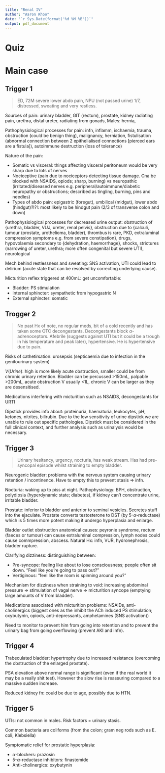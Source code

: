 ```yaml
---
title: "Renal IV"
author: "Aaron Khoo"
date: "`r Sys.Date(format('%d %M %B'))`"
output: pdf_document
---
```


# Quiz

# Main case

## Trigger 1

> ED, 72M severe lower abdo pain, NPU (not passed urine) 1/7, distressed, sweating and very restless.

Sources of pain: urinary bladder, GIT (rectum), prostate, kidney radiating pain, urethra, distal ureter, radiating from gonads, Males: hernia, 

Pathophysiological processes for pain: infn, inflamm, ischaemia, trauma, obstruction (could be benign thing), malignancy, herniation, fistulisation (abnormal connection between 2 epithelialised connections [pierced ears are a fistula]), autoimmune destruction (loss of tolerance)

Nature of the pain: 

-  Somatic vs visceral: things affecting visceral peritoneum would be very sharp due to lots of nerves
-  Nociceptive (pain due to nociceptors detecting tissue damage. Cna be blocked with NSAIDS, opiods; sharp, burning) vs neuropathic (irritated/diseased nerves e.g. peripheral/autoimmune/diabetic neuropathy or obstructions; described as tingling, burning, pins and needles)
-  Types of abdo pain: epigastric (foregut), umbilical (midgut), lower abdo (hindgut)?!?!: most likely to be hindgut pain (2/3 of transverse colon and down)

Pathophysiological processes for decreased urine output: obstruction of {urethra, bladder, VUJ, ureter, renal pelvis}, obstruction due to {calculi, tumour (prostate, urothelioma, bladder), thrombus is rare, PKD, extraluminal compression symptoms e.g. from severe constipation}, drugs, hypovolaemia secondary to {dehydration, haemorrhage}, shocks, strictures (narrowing of ureter, urethra; more often congenital but severe UTI), neurological

Mech behind restlessness and sweating: SNS activation, UTI could lead to delirium (acute state that can be resolved by correcting underlying cause). 

Micturition reflex triggered at 400mL: get uncomfortable:

-  Bladder: PS stimulation
-  Internal sphincter: sympathetic from hypogastric N
-  External sphincter: somatic

## Trogger 2

> No past Hx of note, no regular meds, bit of a cold recently and has taken some OTC decongestants. Decongestants block $\alpha$-adrenoceptors. Afebrile (suggests against UTI but it could be a trough in his temperature and peak later), hypertensive. He is hypertensive due to pain. 

Risks of cathetirsation: urosepsis (septicaemia due to infection in the genitourinary system)

$V(Urine)$: high is more likely acute obstruction, smaller could be from chronic urinary retention. Bladder can be percussed >150mL, palpable >200mL, acute obstruction V usually <1L, chronic V can be larger as they are desensitised.

Medications interfering with micturition such as NSAIDS, decongestants for URTI

Dipstick provides info about: proteinuria, haematuria, leukocytes, pH, ketones, nitrites, bilirubin. Due to the low sensitivity of urine dipstick we are unable to rule out specific pathologies. Dipstick must be considered in the full clinical context, and further analysis such as urinalysis would be necessary.

## Trigger 3

> Urinary hesitancy, urgency, nocturia, has weak stream. Has had pre-syncopal episode whilst straining to empty bladder. 

Neurogenic bladder: problems with the nervous system causing urinary retention / incontinence. Have to empty this to prevent stasis => infn.

Nocturia: waking up to piss at night. Pathophysiology: BPH, obstruction, polydipsia (hyperdynamic state; diabetes), if kidney can't concentrate urine, irritable bladder. 

Prostate: inferior to bladder and anterior to seminal vesicles. Secretes stuff into the ejaculate. Prostate converts testosterone to DST (by 5-$\alpha$-reductase) which is 5 times more potent making it undergo hyperplasia and enlarge. 

Bladder outlet obstruction anatomical causes: peyronie syndrome, rectum (faeces or tumour) can cause extraluminal compression, lymph nodes could cause commpression, abscess. Natural Hx: infn, VUR, hydronephrosis, bladder rupture.

Clarifying dizziness: distinguishing between:

-  Pre-syncope: feeling like about to lose consciousness; people often sit down. "Feel like you're going to pass out?"
-  Vertiginous: "feel like the room is spinning around you?"

Mechanism for dizziness when straining to void: increasing abdominal pressure => stimulation of vagal nerve => micturition syncope (emptying large amounts of V from bladder).

Medications associated with micturition problems: NSAIDs, anti-cholinergics (biggest ones as the inhibit the ACh induced PS stimulation; oxybutynin, opiods, anti-depressants, amphetamines (SNS activation))

Need to monitor to prevent him from going into retention and to prevent the urinary bag from going overflowing (prevent AKI and infn).

## Trigger 4

Trabeculated bladder: hypertrophy due to increased resistance (overcoming the obstruction of the enlarged prostate). 

PSA elevation above normal range is significant (even if the real world it may be a really shit test). However the slow rise is reassuring compared to a massive sudden increase. 

Reduced kidney fn: could be due to age, possibly due to HTN. 

## Trigger 5

UTIs: not common in males. Risk factors = urinary stasis. 

Common bacteria are coliforms (from the colon; gram neg rods such as E. coli, Klebsiella)

Symptomatic relief for prostatic hyperplasia:

-  $\alpha$-blockers: prazosin
-  5-$\alpha$-reductase inhibitors: finastemide
-  Anti-cholinergics: oxybutynin


